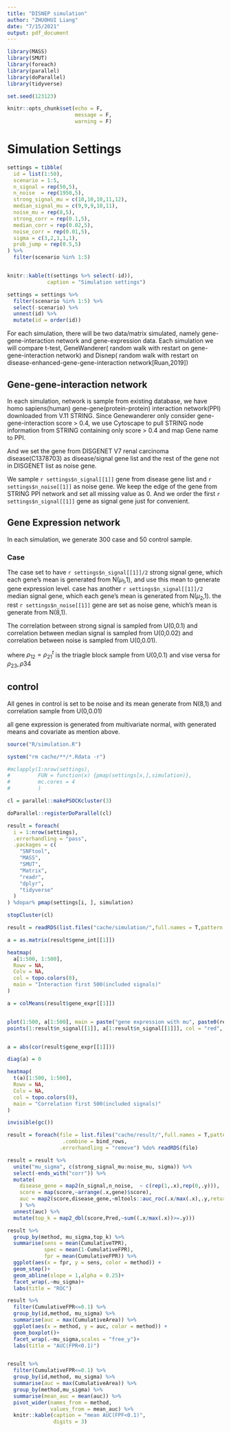 ```yaml
---
title: "DISNEP simulation"
author: "ZHUOHUI Liang"
date: "7/15/2021"
output: pdf_document
---
```


```r
library(MASS)
library(SMUT)
library(foreach)
library(parallel)
library(doParallel)
library(tidyverse)

set.seed(123123)

knitr::opts_chunk$set(echo = F,
                      message = F,
                      warning = F)
```

# Simulation Settings

```r
settings = tibble(
  id = list(1:50),
  scenario = 1:5,
  n_signal = rep(50,5),
  n_noise  = rep(1950,5),
  strong_signal_mu = c(10,10,10,11,12),
  median_signal_mu = c(9,9,9,10,11),
  noise_mu = rep(8,5),
  strong_corr = rep(0.1,5),
  median_corr = rep(0.02,5),
  noise_corr = rep(0.01,5),
  sigma = c(3,2,1,1,1),
  prob_jump = rep(0.5,5)
) %>% 
  filter(scenario %in% 1:5)


knitr::kable(t(settings %>% select(-id)),
             caption = "Simulation settings")

settings = settings %>% 
  filter(scenario %in% 1:5) %>% 
  select(-scenario) %>% 
  unnest(id) %>% 
  mutate(id = order(id))
```

   For each simulation, there will be two data/matrix simulated, namely gene-gene-interaction network and gene-expression data. Each simulation we will compare t-test, GeneWanderer( random walk with restart on gene-gene-interaction network) and Disnep( random walk with restart on disease-enhanced-gene-gene-interaction network[Ruan,2019])
   
## Gene-gene-interaction network

   In each simulation, network is sample from existing database, we have homo sapiens(human) gene-gene(protein-protein) interaction network(PPI) downloaded from V.11 STRING. Since Genewanderer only consider gene-gene-interaction score > 0.4, we use Cytoscape to pull STRING node information from STRING containing only score > 0.4 and map Gene name to PPI.
   
   And we set the gene from DISGENET V7 renal carcinoma disease(C1378703) as disease/signal gene  list and the rest of the gene not in DISGENET list as noise gene.
   
   We sample `r settings$n_signal[[1]]` gene from disease gene list and `r settings$n_noise[[1]]` as noise gene. We keep the edge of the gene from STRING PPI network and set all missing value as 0. And we order the first `r settings$n_signal[[1]]` gene as signal gene just for convenient.
   

## Gene Expression network

  In each simulation, we generate 300 case and 50 control sample. 
  
### Case

  The case set to have `r settings$n_signal[[1]]/2` strong signal gene, which each gene's mean is generated from N($\mu_1$,1), and use this mean to generate gene expression level. case has another `r settings$n_signal[[1]]/2` median signal gene, which each gene's mean is generated from N($\mu_2$,1). the rest `r settings$n_noise[[1]]` gene are set as noise gene, which's mean is generate from N(8,1).
  
  The correlation between strong signal is sampled from U(0,0.1) and correlation between median signal is sampled from U(0,0.02) and correlation between noise is sampled from U(0,0.01). 
  
\begin{equation}
Cov = sigma^2 *
\begin{pmatrix}
1 & \rho_{12} & 0 &0\\
\rho{21} & 1 & \rho{23} & 0 \\
0 & \rho{32} & 1 & \rho{34} \\
0 & 0 & \rho{43} & 1\\
\end{pmatrix}
\end{equation}

where $\rho_{12} = \rho_{21}^t$ is the triagle block sample from U(0,0.1) and vise versa for $\rho_{23},\rho{34}$

## control

 All genes in control is set to be noise and its mean generate from N(8,1) and correlation sample from U(0,0.01)
 


all gene expression is generated from multivariate normal, with generated means and covariate as mention above.

  


```r

source("R/simulation.R")

system("rm cache/**/*.Rdata -r")

#mclapply(1:nrow(settings),
#         FUN = function(x) {pmap(settings[x,],simulation)},
#         mc.cores = 4
#         )

cl = parallel::makePSOCKcluster(3)

doParallel::registerDoParallel(cl)

result = foreach(
  i = 1:nrow(settings),
  .errorhandling = "pass",
  .packages = c(
    "SNFtool",
    "MASS",
    "SMUT",
    "Matrix",
    "readr",
    "dplyr",
    "tidyverse"
  )
) %dopar% pmap(settings[i, ], simulation)

stopCluster(cl)

```




```r
result = readRDS(list.files("cache/simulation/",full.names = T,pattern = "Rdata")[[1]])

a = as.matrix(result$gene_int[[1]])

heatmap(
  a[1:500, 1:500],
  Rowv = NA,
  Colv = NA,
  col = topo.colors(8),
  main = "Interaction first 500(included signals)"
)

a = colMeans(result$gene_expr[[1]])


plot(1:500, a[1:500], main = paste("gene expression with mu", paste0(result[, 3:5], collapse = "-")))
points(1:result$n_signal[[1]], a[1:result$n_signal[[1]]], col = "red", add = T)


a = abs(cor(result$gene_expr[[1]]))

diag(a) = 0

heatmap(
  t(a)[1:500, 1:500],
  Rowv = NA,
  Colv = NA,
  col = topo.colors(8),
  main = "Correlation first 500(included signals)"
)

invisible(gc())
```

```r
result = foreach(file = list.files("cache/result/",full.names = T,pattern = "Rdata"),
                  .combine = bind_rows,
                 .errorhandling = "remove") %do% readRDS(file)

result = result %>%
  unite("mu_sigma", c(strong_signal_mu:noise_mu, sigma)) %>%
  select(-ends_with("corr")) %>% 
  mutate(
    disease_gene = map2(n_signal,n_noise,  ~ c(rep(1,.x),rep(0,.y))),
    score = map(score,~arrange(.x,gene)$score),
    auc = map2(score,disease_gene,~mltools::auc_roc(.x/max(.x),.y,returnDT = T))
    ) %>% 
  unnest(auc) %>% 
  mutate(top_k = map2_dbl(score,Pred,~sum((.x/max(.x))>=.y)))

result %>%
  group_by(method, mu_sigma,top_k) %>%
  summarise(sens = mean(CumulativeTPR),
            spec = mean(1-CumulativeFPR),
            fpr = mean(CumulativeFPR)) %>%
  ggplot(aes(x = fpr, y = sens, color = method)) +
  geom_step()+
  geom_abline(slope = 1,alpha = 0.25)+
  facet_wrap(.~mu_sigma)+
  labs(title = "ROC")

result %>%
  filter(CumulativeFPR<=0.1) %>% 
  group_by(id,method, mu_sigma) %>%
  summarise(auc = max(CumulativeArea)) %>% 
  ggplot(aes(x = method, y = auc, color = method)) +
  geom_boxplot()+
  facet_wrap(.~mu_sigma,scales = "free_y")+
  labs(title = "AUC(FPR<0.1)")


result %>%
  filter(CumulativeFPR<=0.1) %>% 
  group_by(id,method, mu_sigma) %>%
  summarise(auc = max(CumulativeArea)) %>% 
  group_by(method,mu_sigma) %>% 
  summarise(mean_auc = mean(auc)) %>% 
  pivot_wider(names_from = method,
              values_from = mean_auc) %>% 
  knitr::kable(caption = "mean AUC(FPF<0.1)",
               digits = 3)
```





